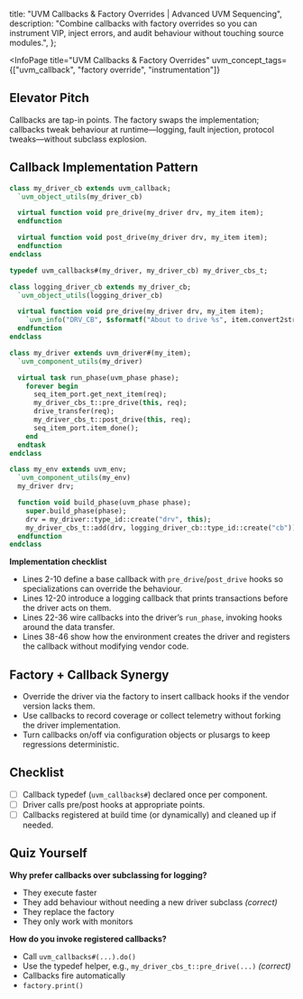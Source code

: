 
  title: "UVM Callbacks & Factory Overrides | Advanced UVM Sequencing",
  description: "Combine callbacks with factory overrides so you can instrument VIP, inject errors, and audit behaviour without touching source modules.",
};

<InfoPage
  title="UVM Callbacks & Factory Overrides"
  uvm_concept_tags={["uvm_callback", "factory override", "instrumentation"]}
>

  ## Elevator Pitch

  Callbacks are tap-in points. The factory swaps the implementation; callbacks tweak behaviour at runtime—logging, fault injection, protocol tweaks—without subclass explosion.

  ## Callback Implementation Pattern

  ```systemverilog
  class my_driver_cb extends uvm_callback;
    `uvm_object_utils(my_driver_cb)

    virtual function void pre_drive(my_driver drv, my_item item);
    endfunction

    virtual function void post_drive(my_driver drv, my_item item);
    endfunction
  endclass

  typedef uvm_callbacks#(my_driver, my_driver_cb) my_driver_cbs_t;

  class logging_driver_cb extends my_driver_cb;
    `uvm_object_utils(logging_driver_cb)

    virtual function void pre_drive(my_driver drv, my_item item);
      `uvm_info("DRV_CB", $sformatf("About to drive %s", item.convert2string()), UVM_LOW)
    endfunction
  endclass

  class my_driver extends uvm_driver#(my_item);
    `uvm_component_utils(my_driver)

    virtual task run_phase(uvm_phase phase);
      forever begin
        seq_item_port.get_next_item(req);
        my_driver_cbs_t::pre_drive(this, req);
        drive_transfer(req);
        my_driver_cbs_t::post_drive(this, req);
        seq_item_port.item_done();
      end
    endtask
  endclass

  class my_env extends uvm_env;
    `uvm_component_utils(my_env)
    my_driver drv;

    function void build_phase(uvm_phase phase);
      super.build_phase(phase);
      drv = my_driver::type_id::create("drv", this);
      my_driver_cbs_t::add(drv, logging_driver_cb::type_id::create("cb"));
    endfunction
  endclass
  ```

  **Implementation checklist**
  - Lines 2-10 define a base callback with `pre_drive`/`post_drive` hooks so specializations can override the behaviour.
  - Lines 12-20 introduce a logging callback that prints transactions before the driver acts on them.
  - Lines 22-36 wire callbacks into the driver’s `run_phase`, invoking hooks around the data transfer.
  - Lines 38-46 show how the environment creates the driver and registers the callback without modifying vendor code.

  ## Factory + Callback Synergy

  - Override the driver via the factory to insert callback hooks if the vendor version lacks them.
  - Use callbacks to record coverage or collect telemetry without forking the driver implementation.
  - Turn callbacks on/off via configuration objects or plusargs to keep regressions deterministic.

  ## Checklist

  - [ ] Callback typedef (`uvm_callbacks#`) declared once per component.
  - [ ] Driver calls pre/post hooks at appropriate points.
  - [ ] Callbacks registered at build time (or dynamically) and cleaned up if needed.

  ## Quiz Yourself

  **Why prefer callbacks over subclassing for logging?**
  - They execute faster
  - They add behaviour without needing a new driver subclass *(correct)*
  - They replace the factory
  - They only work with monitors

  **How do you invoke registered callbacks?**
  - Call `uvm_callbacks#(...).do()`
  - Use the typedef helper, e.g., `my_driver_cbs_t::pre_drive(...)` *(correct)*
  - Callbacks fire automatically
  - `factory.print()`

</InfoPage>
